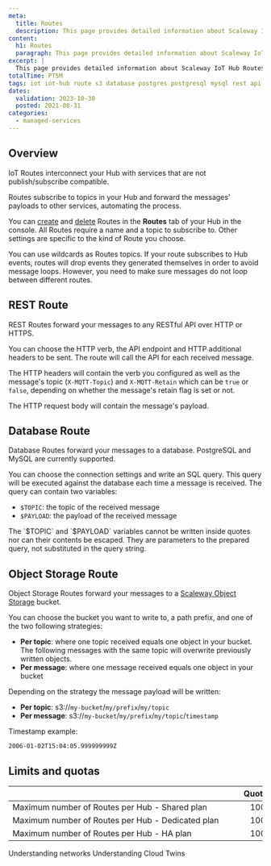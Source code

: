 ```yaml
---
meta:
  title: Routes
  description: This page provides detailed information about Scaleway IoT Hub Routes.
content:
  h1: Routes
  paragraph: This page provides detailed information about Scaleway IoT Hub Routes.
excerpt: |
  This page provides detailed information about Scaleway IoT Hub Routes.
totalTime: PT5M
tags: iot iot-hub route s3 database postgres postgresql mysql rest api inference
dates:
  validation: 2023-10-30
  posted: 2021-08-31
categories:
  - managed-services
---
```


## Overview

IoT Routes interconnect your Hub with services that are not publish/subscribe compatible.

Routes subscribe to topics in your Hub and forward the messages' payloads to other services, automating the process.

You can [create](/managed-services/iot-hub/how-to/create-route) and [delete](/managed-services/iot-hub/how-to/delete-route) Routes in the **Routes** tab of your Hub in the console. All Routes require a name and a topic to subscribe to. Other settings are specific to the kind of Route you choose.

<Message type="tip">
  You can use wildcards as Routes topics.
</Message>

<Message type="important">
  If your route subscribes to Hub events, routes will drop events they generated themselves in order to avoid message loops. However, you need to make sure messages do not loop between different routes.
</Message>

## REST Route

REST Routes forward your messages to any RESTful API over HTTP or HTTPS.

You can choose the HTTP verb, the API endpoint and HTTP additional headers to be sent. The route will call the API for each received message.

The HTTP headers will contain the verb you configured as well as the message's topic (`X-MQTT-Topic`) and `X-MQTT-Retain` which can be `true` or `false`, depending on whether the message's retain flag is set or not.

The HTTP request body will contain the message's payload.

## Database Route

Database Routes forward your messages to a database. PostgreSQL and MySQL are currently supported.

You can choose the connection settings and write an SQL query. This query will be executed against the database each time a message is received. The query can contain two variables:

- `$TOPIC`: the topic of the received message
- `$PAYLOAD`: the payload of the received message

<Message type="note">
  The `$TOPIC` and `$PAYLOAD` variables cannot be written inside quotes nor can their contents be escaped. They are parameters to the prepared query, not substituted in the query string.
</Message>

## Object Storage Route

Object Storage Routes forward your messages to a [Scaleway Object Storage](/storage/object/quickstart/) bucket.

You can choose the bucket you want to write to, a path prefix, and one of the two following strategies:

- **Per topic**: where one topic received equals one object in your bucket. The following messages with the same topic will overwrite previously written objects.
- **Per message**: where one message received equals one object in your bucket

Depending on the strategy the message payload will be written:

- **Per topic**: s3://`my-bucket`/`my/prefix`/`my/topic`
- **Per message**: s3://`my-bucket`/`my/prefix`/`my/topic`/`timestamp`

Timestamp example: 

```
2006-01-02T15:04:05.999999999Z
```

## Limits and quotas

| &nbsp;&nbsp;&nbsp;&nbsp;&nbsp;&nbsp;&nbsp;&nbsp;&nbsp;&nbsp;&nbsp;&nbsp;&nbsp;&nbsp;&nbsp;&nbsp;&nbsp;&nbsp;&nbsp;&nbsp;&nbsp;&nbsp;&nbsp;&nbsp;&nbsp;&nbsp;&nbsp;&nbsp;&nbsp;&nbsp;&nbsp;&nbsp;&nbsp;&nbsp;&nbsp;&nbsp;&nbsp;&nbsp;&nbsp;&nbsp;&nbsp;&nbsp;&nbsp;&nbsp;&nbsp;&nbsp;&nbsp;&nbsp;&nbsp;&nbsp;&nbsp;&nbsp;&nbsp;&nbsp;&nbsp;&nbsp;&nbsp;&nbsp;&nbsp;&nbsp;&nbsp;&nbsp;&nbsp;&nbsp;&nbsp;&nbsp;&nbsp;&nbsp;&nbsp;&nbsp;&nbsp;&nbsp;&nbsp;&nbsp;&nbsp;&nbsp;&nbsp;&nbsp;&nbsp;&nbsp;&nbsp;&nbsp;&nbsp;&nbsp;&nbsp;&nbsp;&nbsp;&nbsp;&nbsp;&nbsp;&nbsp;&nbsp;&nbsp;&nbsp;&nbsp;&nbsp;&nbsp;&nbsp;&nbsp;&nbsp;&nbsp;&nbsp;&nbsp; | Quotas | Limits |
|:----------------------------------------|:------:|:------:|
| Maximum number of Routes per Hub - Shared plan    | 100 |  |
| Maximum number of Routes per Hub - Dedicated plan | 100 |  |
| Maximum number of Routes per Hub - HA plan        | 100 |  |


<Navigation title="See also">
  <PreviousButton to="/managed-services/iot-hub/reference-content/networks/">Understanding networks</PreviousButton>
  <NextButton to="/managed-services/iot-hub/reference-content/twins/">Understanding Cloud Twins</NextButton>
</Navigation>
